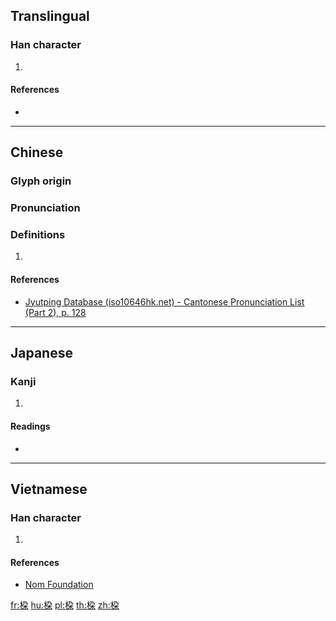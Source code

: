 {{character info/new}}
==Translingual==

===Han character===
{{Han char|rn=75|rad=木|as=06|sn=10|four=|canj=DNSD|ids=⿰木朶}}

# {{defn|Han|sort=木06}}

====References====
* {{Han ref|kx=0526.110|dkj=14780|hdz=21208.050|uh=6857|ud=26711}}

----

==Chinese==
{{zh-forms}}

===Glyph origin===
{{Han etym}}

===Pronunciation===
{{zh-pron
|m=duò
|c=do3
|mc=y
|oc=y
|ma=
|cat=
}}

===Definitions===
{{zh-hanzi}}

# {{defn|lang=zh|sort=木06}}

====References====
* [http://www.iso10646hk.net/jp/document/download.jsp Jyutping Database (iso10646hk.net) - Cantonese Pronunciation List (Part 2), p. 128]

----

==Japanese==

===Kanji===
{{ja-kanji|grade=|rs=木06}}

# {{defn|lang=ja|sort=木06}}

====Readings====
* {{ja-readings|on=[[た]] (ta), [[ね]] (ne)|kun=[[ね]] (ne)}}

----

==Vietnamese==

===Han character===
{{vi-hantu|rs=木06|[[đoá]], [[đoác]]}}

# {{defn|lang=vi|sort=木06}}

====References====
* [http://nomfoundation.org/common/nom_details.php?codepoint=6857 Nom Foundation]

[[fr:桗]]
[[hu:桗]]
[[pl:桗]]
[[th:桗]]
[[zh:桗]]
